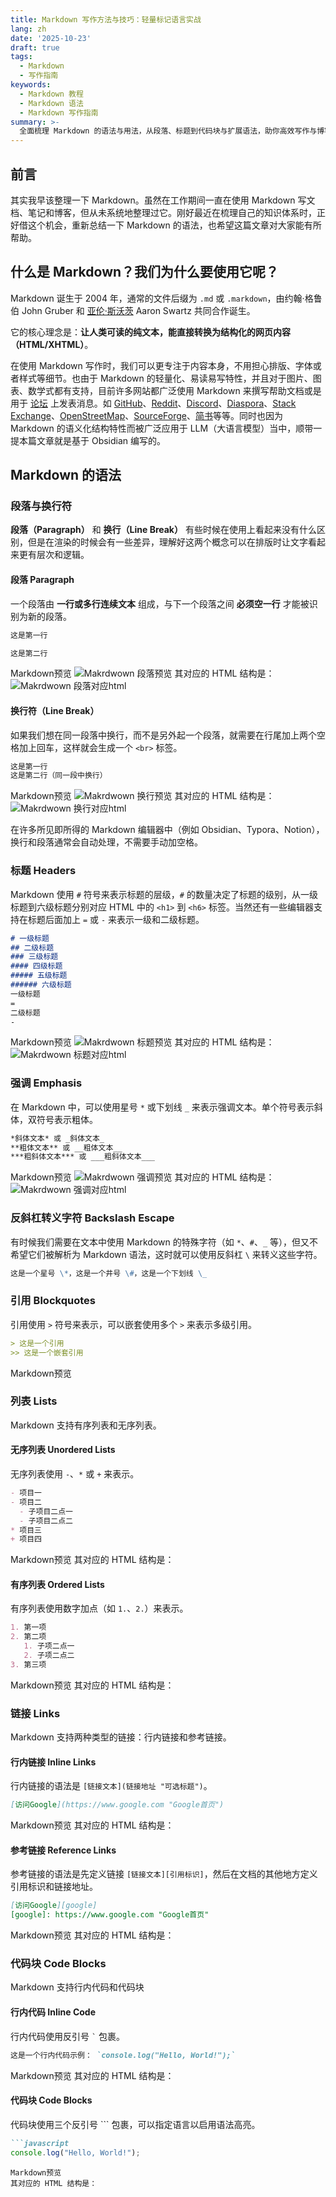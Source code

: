 ```yaml
---
title: Markdown 写作方法与技巧：轻量标记语言实战
lang: zh
date: '2025-10-23'
draft: true
tags:
  - Markdown
  - 写作指南
keywords:
  - Markdown 教程
  - Markdown 语法
  - Markdown 写作指南
summary: >-
  全面梳理 Markdown 的语法与用法，从段落、标题到代码块与扩展语法，助你高效写作与博客排版
---
```


## 前言
其实我早该整理一下 Markdown。虽然在工作期间一直在使用 Markdown 写文档、笔记和博客，但从未系统地整理过它。刚好最近在梳理自己的知识体系时，正好借这个机会，重新总结一下 Markdown 的语法，也希望这篇文章对大家能有所帮助。

## 什么是 Markdown？我们为什么要使用它呢？
Markdown 诞生于 2004 年，通常的文件后缀为 `.md` 或 `.markdown`，由约翰·格鲁伯 John Gruber 和 [亚伦·斯沃茨](https://zh.wikipedia.org/wiki/%E4%BA%9A%E4%BC%A6%C2%B7%E6%96%AF%E6%B2%83%E8%8C%A8) Aaron Swartz 共同合作诞生。

它的核心理念是：**让人类可读的纯文本，能直接转换为结构化的网页内容（HTML/XHTML）**。

在使用 Markdown 写作时，我们可以更专注于内容本身，不用担心排版、字体或者样式等细节。也由于 Markdown 的轻量化、易读易写特性，并且对于图片、图表、数学式都有支持，目前许多网站都广泛使用 Markdown 来撰写帮助文档或是用于 [论坛](https://zh.wikipedia.org/wiki/%E7%BD%91%E7%BB%9C%E8%AE%BA%E5%9D%9B "网络论坛") 上发表消息。如 [GitHub](https://zh.wikipedia.org/wiki/GitHub "GitHub")、[Reddit](https://zh.wikipedia.org/wiki/Reddit "Reddit")、[Discord](https://zh.wikipedia.org/wiki/Discord "Discord")、[Diaspora](https://zh.wikipedia.org/wiki/Diaspora_\(%E7%A4%BE%E4%BA%A4%E7%BD%91%E7%BB%9C\) "Diaspora (社交网络)")、[Stack Exchange](https://zh.wikipedia.org/wiki/Stack_Exchange)、[OpenStreetMap](https://zh.wikipedia.org/wiki/OpenStreetMap "OpenStreetMap")、[SourceForge](https://zh.wikipedia.org/wiki/SourceForge "SourceForge")、[简书](https://zh.wikipedia.org/wiki/%E7%AE%80%E4%B9%A6 "简书")等等。同时也因为 Markdown 的语义化结构特性而被广泛应用于 LLM（大语言模型）当中，顺带一提本篇文章就是基于 Obsidian 编写的。

## Markdown 的语法
### 段落与换行符
**段落（Paragraph）** 和 **换行（Line Break）** 有些时候在使用上看起来没有什么区别，但是在渲染的时候会有一些差异，理解好这两个概念可以在排版时让文字看起来更有层次和逻辑。

#### 段落 Paragraph
一个段落由 **一行或多行连续文本** 组成，与下一个段落之间 **必须空一行** 才能被识别为新的段落。

```markdown
这是第一行

这是第二行
```
Markdown预览
![Makrdwown 段落预览](/blog/markdown-writing-guide/paragraph_preview.png "Makrdwown 段落预览")
其对应的 HTML 结构是：
![Makrdwown 段落对应html](/blog/markdown-writing-guide/paragraph.png "Makrdwown 段落对应html")

#### 换行符（Line Break）
如果我们想在同一段落中换行，而不是另外起一个段落，就需要在行尾加上两个空格加上回车，这样就会生成一个 `<br>` 标签。

```markdown
这是第一行  
这是第二行（同一段中换行）
```
Markdown预览
![Makrdwown 换行预览](/blog/markdown-writing-guide/line_break_preview.png "Makrdwown 换行预览")
其对应的 HTML 结构是：
![Makrdwown 换行对应html](/blog/markdown-writing-guide/line_break.png "Makrdwown 换行对应html")

<Callout type="note" title="TIPS">在许多所见即所得的 Markdown 编辑器中（例如 Obsidian、Typora、Notion），换行和段落通常会自动处理，不需要手动加空格。</Callout>

### 标题 Headers
Markdown 使用 `#` 符号来表示标题的层级，`#` 的数量决定了标题的级别，从一级标题到六级标题分别对应 HTML 中的 `<h1>` 到 `<h6>` 标签。当然还有一些编辑器支持在标题后面加上 `=` 或 `-` 来表示一级和二级标题。

```markdown
# 一级标题
## 二级标题
### 三级标题
#### 四级标题
##### 五级标题
###### 六级标题
一级标题
=
二级标题
-
```
Markdown预览
![Makrdwown 标题预览](/blog/markdown-writing-guide/Headers_preview.png "Makrdwown 标题预览")
其对应的 HTML 结构是：
![Makrdwown 标题对应html](/blog/markdown-writing-guide/Headers.png "Makrdwown 标题对应html")
### 强调 Emphasis
在 Markdown 中，可以使用星号 `*` 或下划线 `_` 来表示强调文本。单个符号表示斜体，双符号表示粗体。

```markdown
*斜体文本* 或 _斜体文本_
**粗体文本** 或 __粗体文本__
***粗斜体文本*** 或 ___粗斜体文本___
```
Markdown预览
![Makrdwown 强调预览](/blog/markdown-writing-guide/Emphasis_preview.png "Makrdwown 强调预览")
其对应的 HTML 结构是：
![Makrdwown 强调对应html](/blog/markdown-writing-guide/Emphasis.png "Makrdwown 强调对应html")

### 反斜杠转义字符 Backslash Escape
有时候我们需要在文本中使用 Markdown 的特殊字符（如 `*`、`#`、`_` 等），但又不希望它们被解析为 Markdown 语法，这时就可以使用反斜杠 `\` 来转义这些字符。

```markdown
这是一个星号 \*，这是一个井号 \#，这是一个下划线 \_
```

### 引用 Blockquotes
引用使用 `>` 符号来表示，可以嵌套使用多个 `>` 来表示多级引用。

```markdown
> 这是一个引用
>> 这是一个嵌套引用
```
Markdown预览


### 列表 Lists
Markdown 支持有序列表和无序列表。
#### 无序列表 Unordered Lists
无序列表使用 `-`、`*` 或 `+` 来表示。

```markdown
- 项目一
- 项目二
  - 子项目二点一
  - 子项目二点二
* 项目三
+ 项目四
```
Markdown预览
其对应的 HTML 结构是：

#### 有序列表 Ordered Lists
有序列表使用数字加点（如 `1.`、`2.`）来表示。

```markdown
1. 第一项
2. 第二项
   1. 子项二点一
   2. 子项二点二
3. 第三项
```
Markdown预览
其对应的 HTML 结构是：

### 链接 Links
Markdown 支持两种类型的链接：行内链接和参考链接。
#### 行内链接 Inline Links
行内链接的语法是 `[链接文本](链接地址 "可选标题")`。

```markdown
[访问Google](https://www.google.com "Google首页")
```
Markdown预览
其对应的 HTML 结构是：
#### 参考链接 Reference Links
参考链接的语法是先定义链接 `[链接文本][引用标识]`，然后在文档的其他地方定义引用标识和链接地址。

```markdown
[访问Google][google]
[google]: https://www.google.com "Google首页"
```
Markdown预览
其对应的 HTML 结构是：

### 代码块 Code Blocks
Markdown 支持行内代码和代码块
#### 行内代码 Inline Code
行内代码使用反引号 `` ` `` 包裹。

```markdown
这是一个行内代码示例： `console.log("Hello, World!");`
```
Markdown预览
其对应的 HTML 结构是：
#### 代码块 Code Blocks
代码块使用三个反引号 ``` 包裹，可以指定语言以启用语法高亮。

```markdown
```javascript
console.log("Hello, World!");
``` 
```
Markdown预览
其对应的 HTML 结构是：



